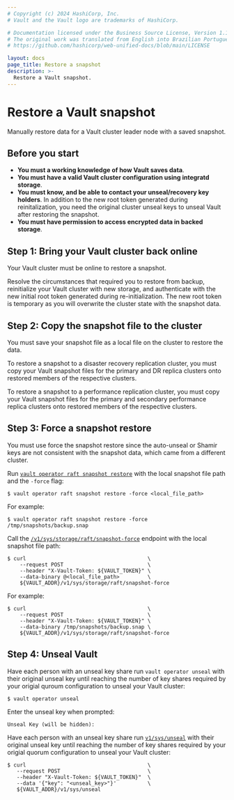```yaml
---
# Copyright (c) 2024 HashiCorp, Inc.
# Vault and the Vault logo are trademarks of HashiCorp.

# Documentation licensed under the Business Source License, Version 1.1.
# The original work was translated from English into Brazilian Portuguese.
# https://github.com/hashicorp/web-unified-docs/blob/main/LICENSE

layout: docs
page_title: Restore a snapshot
description: >-
  Restore a Vault snapshot.
---
```


# Restore a Vault snapshot

Manually restore data for a Vault cluster leader node with a saved snapshot.

## Before you start

- **You must a working knowledge of how Vault saves data**.
- **You must have a valid Vault cluster configuration using integratd storage**.
- **You must know, and be able to contact your unseal/recovery key holders**. In
  addition to the new root token generated during reinitalization, you need the
  original cluster unseal keys to unseal Vault after restoring the snapshot.
- **You must have permission to access encrypted data in backed storage**.


## Step 1: Bring your Vault cluster back online

Your Vault cluster must be online to restore a snapshot.

Resolve the circumstances that required you to restore from backup, reinitialize
your Vault cluster with new storage, and authenticate with the new initial root
token generated during re-initialization. The new root token is temporary as you
will overwrite the cluster state with the snapshot data.



## Step 2: Copy the snapshot file to the cluster

You must save your snapshot file as a local file on the cluster to restore the
data.

To restore a snapshot to a disaster recovery replication cluster, you must copy
your Vault snapshot files for the primary and DR replica clusters onto restored
members of the respective clusters.

To restore a snapshot to a performance replication cluster, you must copy
your Vault snapshot files for the primary and secondary performance replica
clusters onto restored members of the respective clusters.



## Step 3: Force a snapshot restore

You must use force the snapshot restore since the auto-unseal or Shamir keys are
not consistent with the snapshot data, which came from a different cluster.

<Tabs>

<Tab heading="CLI" group="cli">

Run
[`vault operator raft snapshot restore`](/vault/docs/commands/operator/raft#snapshot-restore)
with the local snapshot file path and the `-force` flag:

```shell-session
$ vault operator raft snapshot restore -force <local_file_path>
```

For example:

<CodeBlockConfig hideClipboard>

```shell-session
$ vault operator raft snapshot restore -force /tmp/snapshots/backup.snap
```

</CodeBlockConfig>

</Tab>

<Tab heading="API" group="api">

Call the
[`/v1/sys/storage/raft/snapshot-force`](/vault/api-docs/system/storage/raft#force-restore-raft-using-a-snapshot)
endpoint with the local snapshot file path:

```shell-session
$ curl                                       \
    --request POST                           \
    --header "X-Vault-Token: ${VAULT_TOKEN}" \
    --data-binary @<local_file_path>         \
    ${VAULT_ADDR}/v1/sys/storage/raft/snapshot-force
```

For example:

<CodeBlockConfig hideClipboard>

```shell-session
$ curl                                       \
    --request POST                           \
    --header "X-Vault-Token: ${VAULT_TOKEN}" \
    --data-binary /tmp/snapshots/backup.snap \
    ${VAULT_ADDR}/v1/sys/storage/raft/snapshot-force
```

</CodeBlockConfig>

</Tab>

</Tabs>

## Step 4: Unseal Vault

<Tabs>

<Tab heading="CLI" group="cli">

Have each person with an unseal key share run
`vault operator unseal` with their original unseal
key until reaching the number of key shares required by your origial quroum
configuration to unseal your Vault cluster:


```shell-session
$ vault operator unseal
```

Enter the unseal key when prompted:

<CodeBlockConfig hideClipboard>

```plaintext
Unseal Key (will be hidden):
```

</CodeBlockConfig>

</Tab>

<Tab heading="API" group="api">

Have each person with an unseal key share run
[`v1/sys/unseal`](/vault/api-docs/system/unseal) with their original unseal
key until reaching the number of key shares required by your origial quorum
configuration to unseal your Vault cluster:

```shell-session
$ curl                                       \
   --request POST                            \
   --header "X-Vault-Token: ${VAULT_TOKEN}"  \
   --data '{"key": "<unseal_key>"}'          \
   ${VAULT_ADDR}/v1/sys/unseal
```

</Tab>

</Tabs>
